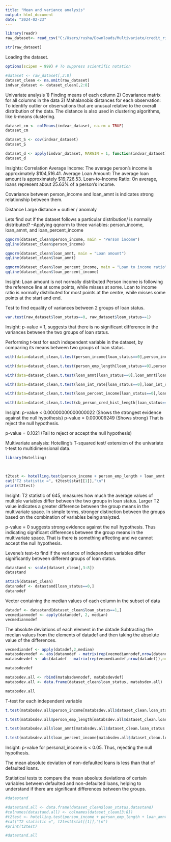 ---
title: "Mean and variance analysis"
output: html_document
date: "2024-02-23"
---

```{r}
library(readr)
raw_dataset<- read_csv("C:/Users/rusha/Downloads/Multivariate/credit_risk_dataset.csv/credit_risk_dataset.csv")

```
```{r}
str(raw_dataset)
```
Loading the dataset. 

```{r}
options(scipen = 999) # To suppress scientific notation 

#dataset <- raw_dataset[,3:8]
dataset_clean <- na.omit(raw_dataset)
indvar_dataset <- dataset_clean[,2:8]
```


Univariate analysis 
1) Finding means of each column
2) Covariance matrix for all columns in the data
3) Mahalanobis distances for each observation: To identify outlier or observations that are unusual relative to the overall distribution of the data. The distance is also used in clustering algorithms, like k-means clustering. 


```{r}
dataset_cm <- colMeans(indvar_dataset, na.rm = TRUE)
dataset_cm

dataset_S <- cov(indvar_dataset)
dataset_S

dataset_d <- apply(indvar_dataset, MARGIN = 1, function(indvar_dataset)t(indvar_dataset - dataset_cm) %*% solve(dataset_S) %*% (indvar_dataset - dataset_cm))
dataset_d
```


Insights: 
Correlation
Average Income: The average person's income is approximately $104,516.41.
Average Loan Amount: The average loan amount is approximately $19,726.53.
Loan-to-Income Ratio: On average, loans represent about 25.63% of a person's income.

Covariance between person_income and loan_amnt is indicates strong relationship between them. 

Distance 
Large distance = outlier / anomaly


Lets find out if the dataset follows a particular distribution/ is normally distributed?
--Applying qqnorm to three variables: person_income, loan_amnt, and loan_percent_income
```{r}
qqnorm(dataset_clean$person_income, main = "Person income")
qqline(dataset_clean$person_income)

qqnorm(dataset_clean$loan_amnt, main = "Loan amount")
qqline(dataset_clean$loan_amnt)

qqnorm(dataset_clean$loan_percent_income, main = "Loan to income ratio")
qqline(dataset_clean$loan_percent_income)
```

Insight: 
Loan amount is not normally distributed
Person income is following the reference line at some points, while misses at some. 
Loan to income ratio is normally distributed for most points at the centre, while misses some points at the start and end. 


Test to find equality of variances between 2 groups of loan status. 
```{r}
var.test(raw_dataset$loan_status==0, raw_dataset$loan_status==1)
```
Insight: 
p-value = 1, suggests that there is no significant difference in the variances between the two groups of loan status. 



Performing t-test for each independent variable in the dataset, by comparing its means between two groups of loan status. 

```{r}
with(data=dataset_clean,t.test(person_income[loan_status==0],person_income[loan_status==1],var.equal=TRUE))
```

```{r}
with(data=dataset_clean,t.test(person_emp_length[loan_status==0],person_emp_length[loan_status==1],var.equal=TRUE))
```

```{r}
with(data=dataset_clean,t.test(loan_amnt[loan_status==0],loan_amnt[loan_status==1],var.equal=TRUE))
```

```{r}
with(data=dataset_clean,t.test(loan_int_rate[loan_status==0],loan_int_rate[loan_status==1],var.equal=TRUE))
```

```{r}
with(data=dataset_clean,t.test(loan_percent_income[loan_status==0],loan_percent_income[loan_status==1],var.equal=TRUE))
```
```{r}
with(data=dataset_clean,t.test(cb_person_cred_hist_length[loan_status==0],cb_person_cred_hist_length[loan_status==1],var.equal=TRUE))
```


Insight: 
p-value < 0.00000000000000022 (Shows the strongest evidence against the null hypothesis)
p-value = 0.000009249 (Shows strong)
That is reject the null hypothesis.

p-value = 0.1021 (Fail to reject or accept the null hypothesis)




Multivariate analysis: 
Hotelling's T-squared test/ extension of the univariate t-test to multidimensional data.


```{r}
library(Hotelling)

 

t2test <- hotelling.test(person_income + person_emp_length + loan_amnt + loan_int_rate + loan_percent_income + cb_person_cred_hist_length ~ loan_status, data = dataset_clean )
cat("T2 statistic =", t2test$stat[[1]],"\n")
print(t2test)
```
Insight: 
T2 statistic of 645, measures how much the average values of multiple variables differ between the two groups in loan status. Larger T2 value indicates a greater difference between the group means in the multivariate space. In simple terms, stronger distinction between the groups based on the combination of variables being analyzed. 

p-value = 0 suggests strong evidence against the null hypothesis. 
Thus indicating significant differences between the group means in the multivariate space. That is there is something affecting and we cannot accept the null hypothesis.



Levene's test--to find if the variance of independent variables differ significantly between different groups of loan status. 
```{r}
datastand <- scale(dataset_clean[,3:8])
datastand
```

```{r}
attach(dataset_clean)
datanodef <- datastand[loan_status==0,]
datanodef
```


Vector containing the median values of each column in the subset of data 

```{r}
datadef <- datastand[dataset_clean$loan_status==1,]
vecmediannodef <- apply(datanodef, 2, median)
vecmediannodef

```

The absolute deviations of each element in the datade 
Subtracting the median values from the elements of datadef and then taking the absolute value of the differences.

```{r}

vecmediandef <- apply(datadef,2,median)
matabsdevnodef <- abs(datanodef - matrix(rep(vecmediannodef,nrow(datanodef)),nrow=nrow(datanodef),byrow=TRUE))
matabsdevdef <- abs(datadef - matrix(rep(vecmediandef,nrow(datadef)),nrow=nrow(datadef), byrow=TRUE))

matabsdevdef

```


```{r}
matabsdev.all <- rbind(matabsdevnodef, matabsdevdef)
matabsdev.all <- data.frame(dataset_clean$loan_status, matabsdev.all)

matabsdev.all
```

T-test for each independent variable 

```{r}

t.test(matabsdev.all$person_income[matabsdev.all$dataset_clean.loan_status == 0], matabsdev.all$person_income[matabsdev.all$dataset_clean.loan_status == 1], alternative="less",var.equal=TRUE)
```


```{r}
t.test(matabsdev.all$person_emp_length[matabsdev.all$dataset_clean.loan_status == 0], matabsdev.all$person_emp_length[matabsdev.all$dataset_clean.loan_status == 1], alternative="less",var.equal=TRUE)
```

```{r}
t.test(matabsdev.all$loan_amnt[matabsdev.all$dataset_clean.loan_status == 0], matabsdev.all$loan_amnt[matabsdev.all$dataset_clean.loan_status == 1], alternative="less",var.equal=TRUE)
```

```{r}
t.test(matabsdev.all$loan_percent_income[matabsdev.all$dataset_clean.loan_status == 0], matabsdev.all$loan_percent_income[matabsdev.all$dataset_clean.loan_status == 1], alternative="less",var.equal=TRUE)
```

Insight: 
p-value for personal_income is < 0.05. Thus, rejecting the null hypothesis. 

The mean absolute deviation of non-defaulted loans is less than that of defaulted loans. 

Statistical tests to compare the mean absolute deviations of certain variables between defaulted and non-defaulted loans, helping to understand if there are significant differences between the groups.


```{r}
#datastand
```

```{r}
#datastand.all <- data.frame(dataset_clean$loan_status,datastand)
#colnames(datastand.all) <- colnames(dataset_clean[3:8])
#t2test <- hotelling.test(person_income + person_emp_length + loan_amnt + loan_int_rate + loan_percent_income + cb_person_cred_hist_length ~ dataset_clean$loan_status, data = datastand.all )
#cat("T2 statistic =", t2test$stat[[1]],"\n")
#print(t2test)
```

```{r}
#datastand.all
```

